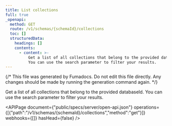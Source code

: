 ```yaml
---
title: List collections
full: true
_openapi:
  method: GET
  route: /v1/schemas/{schemaId}/collections
  toc: []
  structuredData:
    headings: []
    contents:
      - content: >-
          Get a list of all collections that belong to the provided databaseId.
          You can use the search parameter to filter your results.
---
```


{/* This file was generated by Fumadocs. Do not edit this file directly. Any changes should be made by running the generation command again. */}

Get a list of all collections that belong to the provided databaseId. You can use the search parameter to filter your results.

<APIPage document={"public/specs/server/open-api.json"} operations={[{"path":"/v1/schemas/{schemaId}/collections","method":"get"}]} webhooks={[]} hasHead={false} />